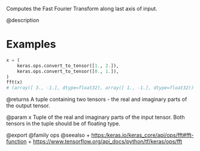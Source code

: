 Computes the Fast Fourier Transform along last axis of input.

@description

# Examples
```python
x = (
    keras.ops.convert_to_tensor([1., 2.]),
    keras.ops.convert_to_tensor([0., 1.]),
)
fft(x)
# (array([ 3., -1.], dtype=float32), array([ 1., -1.], dtype=float32))
```

@returns
A tuple containing two tensors - the real and imaginary parts of the
output tensor.

@param x Tuple of the real and imaginary parts of the input tensor. Both
tensors in the tuple should be of floating type.

@export
@family ops
@seealso
+ <https:/keras.io/keras_core/api/ops/fft#fft-function>
+ <https://www.tensorflow.org/api_docs/python/tf/keras/ops/fft>
